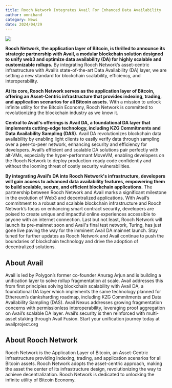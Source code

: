 ```yaml
---
title: Rooch Network Integrates Avail For Enhanced Data Availability
author: omnihand
category: News
date: 2024/04/29
---
```



<PostHeader />

![](/blog/partnership/avail.jpg)

**Rooch Network, the application layer of Bitcoin, is thrilled to announce its strategic partnership with Avail, a modular blockchain solution designed to unify web3 and optimize data availability (DA) for highly scalable and customizable rollups.** By integrating Rooch Network’s asset-centric infrastructure with Avail’s state-of-the-art Data Availability (DA) layer, we are setting a new standard for blockchain scalability, efficiency, and interoperability.

**At its core, Rooch Network serves as the application layer of Bitcoin, offering an Asset-Centric infrastructure that provides indexing, trading, and application scenarios for all Bitcoin assets.** With a mission to unlock infinite utility for the Bitcoin Economy, Rooch Network is committed to revolutionizing the blockchain industry as we know it.

**Central to Avail's offerings is Avail DA, a foundational DA layer that implements cutting-edge technology, including KZG Commitments and Data Availability Sampling (DAS).** Avail DA revolutionizes blockchain data availability by enabling light clients to easily verify data through sampling over a peer-to-peer network, enhancing security and efficiency for developers.  Avail’s efficient and scalable DA solutions pair perfectly with alt-VMs, especially the hyper-performant MoveVM, enabling developers on the Rooch Network to deploy production-ready code confidently and without the looming threat of costly security vulnerabilities.

**By integrating Avail’s DA into Rooch Network's infrastructure, developers will gain access to advanced data availability features, empowering them to build scalable, secure, and efficient blockchain applications.** The partnership between Rooch Network and Avail marks a significant milestone in the evolution of Web3 and decentralized applications. With Avail’s commitment to a robust and scalable blockchain infrastructure and Rooch Network’s focus on enhancing smart contract security, developers are poised to create unique and impactful online experiences accessible to anyone with an internet connection. 
Last but not least, Rooch Network will launch its pre-mainnet soon and Avail's final test network, Turing, has just gone live paving the way for the imminent Avail DA mainnet launch. Stay tuned for further updates as Rooch Network and Avail continue to push the boundaries of blockchain technology and drive the adoption of decentralized solutions.

## About Avail

Avail is led by Polygon’s former co-founder Anurag Arjun and is building a unification layer to solve rollup fragmentation at scale. Avail addresses this from first principles solving blockchain scalability with Avail DA, a foundational DA layer which implements the same technology planned for Ethereum’s danksharding roadmap, including KZG Commitments and Data Availability Sampling (DAS). Avail Nexus addresses growing fragmentation concerns with permissionless interoperability, leveraging proof aggregation on Avail’s scalable DA layer. Avail’s security is then reinforced with multi-asset staking through Avail Fusion. Start your unification journey today at availproject.org

## About Rooch Network 

Rooch Network is the Application Layer of Bitcoin, an Asset-Centric infrastructure providing indexing, trading, and application scenarios for all Bitcoin assets. Rooch Network adopts the asset-centric approach, making the asset the center of its infrastructure design, revolutionizing the way to achieve decentralization. Rooch Network is dedicated to unlocking the infinite utility of Bitcoin Economy.
